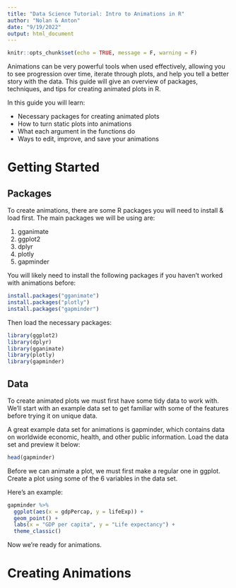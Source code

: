 ```yaml
---
title: "Data Science Tutorial: Intro to Animations in R"
author: "Nolan & Anton"
date: "9/19/2022"
output: html_document
---
```


```r
knitr::opts_chunk$set(echo = TRUE, message = F, warning = F)
```

Animations can be very powerful tools when used effectively, allowing you to see progression over time, iterate through plots, and help you tell a better story with the data. This guide will give an overview of packages, techniques, and tips for creating animated plots in R. 

In this guide you will learn:

- Necessary packages for creating animated plots
- How to turn static plots into animations
- What each argument in the functions do
- Ways to edit, improve, and save your animations



# Getting Started

## Packages

To create animations, there are some R packages you will need to install & load first. The main packages we will be using are:

1. gganimate
2. ggplot2
3. dplyr
4. plotly
5. gapminder

You will likely need to install the following packages if you haven't worked with animations before:

```r
install.packages("gganimate")
install.packages("plotly")
install.packages("gapminder")
```

Then load the necessary packages:

```r
library(ggplot2)
library(dplyr)
library(gganimate)
library(plotly)
library(gapminder)
```


## Data

To create animated plots we must first have some tidy data to work with. We'll start with an example data set to get familiar with some of the features before trying it on unique data.

A great example data set for animations is gapminder, which contains data on worldwide economic, health, and other public information. Load the data set and preview it below:

```r
head(gapminder)
```

Before we can animate a plot, we must first make a regular one in ggplot. Create a plot using some of the 6 variables in the data set.

Here's an example:
```r
gapminder %>% 
  ggplot(aes(x = gdpPercap, y = lifeExp)) +
  geom_point() +
  labs(x = "GDP per capita", y = "Life expectancy") +
  theme_classic()
```

Now we're ready for animations.


# Creating Animations

